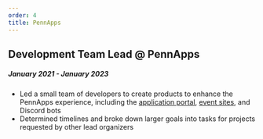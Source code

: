 ```yaml
---
order: 4
title: PennApps
---
```


## Development Team Lead @ PennApps
##### January 2021 - January 2023
- Led a small team of developers to create products to enhance the PennApps experience, 
including the [application portal](https://apply.pennapps.com/), 
[event sites](https://2022f.pennapps.com/), and Discord bots
- Determined timelines and broke down larger goals into tasks for projects requested by other lead organizers